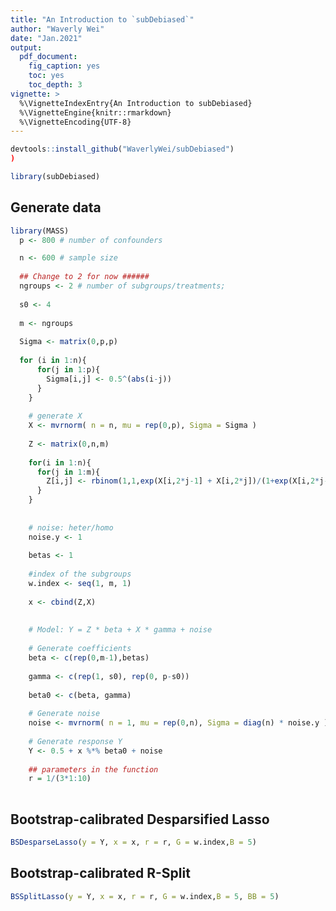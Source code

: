 ```yaml
---
title: "An Introduction to `subDebiased`"
author: "Waverly Wei"
date: "Jan.2021"
output: 
  pdf_document:
    fig_caption: yes
    toc: yes
    toc_depth: 3
vignette: >
  %\VignetteIndexEntry{An Introduction to subDebiased}
  %\VignetteEngine{knitr::rmarkdown}
  %\VignetteEncoding{UTF-8}
---
```


```r
devtools::install_github("WaverlyWei/subDebiased")
)
```

```r
library(subDebiased)
```

## Generate data
```r
library(MASS)
  p <- 800 # number of confounders

  n <- 600 # sample size
  
  ## Change to 2 for now ######
  ngroups <- 2 # number of subgroups/treatments;
  
  s0 <- 4
  
  m <- ngroups
    
  Sigma <- matrix(0,p,p)
    
  for (i in 1:n){
      for(j in 1:p){
        Sigma[i,j] <- 0.5^(abs(i-j))
      }
    }
    
    # generate X 
    X <- mvrnorm( n = n, mu = rep(0,p), Sigma = Sigma )
    
    Z <- matrix(0,n,m)
    
    for(i in 1:n){
      for(j in 1:m){
        Z[i,j] <- rbinom(1,1,exp(X[i,2*j-1] + X[i,2*j])/(1+exp(X[i,2*j-1] + X[i,2*j])))
      }
    }
    
    
    # noise: heter/homo
    noise.y <- 1
    
    betas <- 1
    
    #index of the subgroups
    w.index <- seq(1, m, 1) 
    
    x <- cbind(Z,X)
    
    
    # Model: Y = Z * beta + X * gamma + noise
    
    # Generate coefficients
    beta <- c(rep(0,m-1),betas) 
    
    gamma <- c(rep(1, s0), rep(0, p-s0)) 
    
    beta0 <- c(beta, gamma)
    
    # Generate noise 
    noise <- mvrnorm( n = 1, mu = rep(0,n), Sigma = diag(n) * noise.y )
    
    # Generate response Y 
    Y <- 0.5 + x %*% beta0 + noise
    
    ## parameters in the function
    r = 1/(3*1:10)
    
```

## Bootstrap-calibrated Desparsified Lasso
```r
BSDesparseLasso(y = Y, x = x, r = r, G = w.index,B = 5)
```

## Bootstrap-calibrated R-Split
```r
BSSplitLasso(y = Y, x = x, r = r, G = w.index,B = 5, BB = 5)
```

